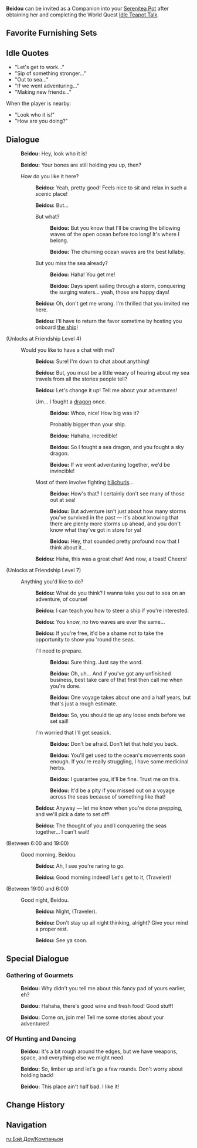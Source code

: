 {{CharacterTabs}}
{{Furnishing Infobox
|title          = Beidou
|id             = 368113
|image          = Character Beidou Thumb.png
|category       = Companion
|subcategory    = Companion
|rarity         = 4
|adeptal_energy = 300
|load           = 1200
|description    = Character In-Residence
}}
'''Beidou''' can be invited as a Companion into your [[Serenitea Pot]] after obtaining her and completing the World Quest [[Idle Teapot Talk]].

==Favorite Furnishing Sets==
{{HousingCompanion|favorite}}
{{Companion Favor Table}}

==Idle Quotes==
*"Let's get to work..."
*"Sip of something stronger..."
*"Out to sea..."
*"If we went adventuring..."
*"Making new friends..."

When the player is nearby:
*"Look who it is!"
*"How are you doing?"

==Dialogue==
{{Dialogue start}}
:{{A|vo beidou mimitomo hello 01.ogg}} '''Beidou:''' Hey, look who it is!
:{{A|vo beidou mimitomo hello 02.ogg}} '''Beidou:''' Your bones are still holding you up, then?
:{{DIcon}} How do you like it here?
::{{A|vo beidou mimitomo friendship1 01.ogg}} '''Beidou:''' Yeah, pretty good! Feels nice to sit and relax in such a scenic place!
::{{A|vo beidou mimitomo friendship1 02.ogg}} '''Beidou:''' But...
::{{DIcon}} But what?
:::{{A|vo beidou mimitomo friendship1 03a 1.ogg}} '''Beidou:''' But you know that I'll be craving the billowing waves of the open ocean before too long! It's where I belong.
:::{{A|vo beidou mimitomo friendship1 03a 2.ogg}} '''Beidou:''' The churning ocean waves are the best lullaby.
::{{DIcon}} But you miss the sea already?
:::{{A|vo beidou mimitomo friendship1 03b 1.ogg}} '''Beidou:''' Haha! You get me!
:::{{A|vo beidou mimitomo friendship1 03b 2.ogg}} '''Beidou:''' Days spent sailing through a storm, conquering the surging waters... yeah, those are happy days!
::{{A|vo beidou mimitomo friendship1 04.ogg}} '''Beidou:''' Oh, don't get me wrong. I'm thrilled that you invited me here.
::{{A|vo beidou mimitomo friendship1 05.ogg}} '''Beidou:''' I'll have to return the favor sometime by hosting you onboard [[Alcor|the ship]]!
;(Unlocks at Friendship Level 4)
:{{DIcon}} Would you like to have a chat with me?
::{{A|vo beidou mimitomo friendship2 01.ogg}} '''Beidou:''' Sure! I'm down to chat about anything!
::{{A|vo beidou mimitomo friendship2 02.ogg}} '''Beidou:''' But, you must be a little weary of hearing about my sea travels from all the stories people tell?
::{{A|vo beidou mimitomo friendship2 03.ogg}} '''Beidou:''' Let's change it up! Tell me about your adventures!
::{{DIcon}} Um... I fought a [[Dvalin|dragon]] once.
:::{{A|vo beidou mimitomo friendship2 04a 1.ogg}} '''Beidou:''' Whoa, nice! How big was it?
:::{{DIcon}} Probably bigger than your ship.
:::{{A|vo beidou mimitomo friendship2 04a 2.ogg}} '''Beidou:''' Hahaha, incredible!
:::{{A|vo beidou mimitomo friendship2 04a 3.ogg}} '''Beidou:''' So I fought a sea dragon, and you fought a sky dragon.
:::{{A|vo beidou mimitomo friendship2 04a 4.ogg}} '''Beidou:''' If we went adventuring together, we'd be invincible!
::{{DIcon}} Most of them involve fighting [[hilichurls]]...
:::{{A|vo beidou mimitomo friendship2 04b 1.ogg}} '''Beidou:''' How's that? I certainly don't see many of those out at sea!
:::{{A|vo beidou mimitomo friendship2 04b 2.ogg}} '''Beidou:''' But adventure isn't just about how many storms you've survived in the past &mdash; it's about knowing that there are plenty more storms up ahead, and you don't know what they've got in store for ya!
:::{{A|vo beidou mimitomo friendship2 04b 3.ogg}} '''Beidou:''' Hey, that sounded pretty profound now that I think about it...
::{{A|vo beidou mimitomo friendship2 05.ogg}} '''Beidou:''' Haha, this was a great chat! And now, a toast! Cheers!
;(Unlocks at Friendship Level 7)
:{{DIcon}} Anything you'd like to do?
::{{A|vo beidou mimitomo friendship3 01.ogg}} '''Beidou:''' What do you think? I wanna take you out to sea on an adventure, of course!
::{{A|vo beidou mimitomo friendship3 02.ogg}} '''Beidou:''' I can teach you how to steer a ship if you're interested.
::{{A|vo beidou mimitomo friendship3 03.ogg}} '''Beidou:''' You know, no two waves are ever the same...
::{{A|vo beidou mimitomo friendship3 04.ogg}} '''Beidou:''' If you're free, it'd be a shame not to take the opportunity to show you 'round the seas.
::{{DIcon}} I'll need to prepare.
:::{{A|vo beidou mimitomo friendship3 05a 1.ogg}} '''Beidou:''' Sure thing. Just say the word.
:::{{A|vo beidou mimitomo friendship3 05a 2.ogg}} '''Beidou:''' Oh, uh... And if you've got any unfinished business, best take care of that first then call me when you're done.
:::{{A|vo beidou mimitomo friendship3 05a 3.ogg}} '''Beidou:''' One voyage takes about one and a half years, but that's just a rough estimate.
:::{{A|vo beidou mimitomo friendship3 05a 4.ogg}} '''Beidou:''' So, you should tie up any loose ends before we set sail!
::{{DIcon}} I'm worried that I'll get seasick.
:::{{A|vo beidou mimitomo friendship3 05b 1.ogg}} '''Beidou:''' Don't be afraid. Don't let that hold you back.
:::{{A|vo beidou mimitomo friendship3 05b 2.ogg}} '''Beidou:''' You'll get used to the ocean's movements soon enough. If you're really struggling, I have some medicinal herbs.
:::{{A|vo beidou mimitomo friendship3 05b 3.ogg}} '''Beidou:''' I guarantee you, it'll be fine. Trust me on this.
:::{{A|vo beidou mimitomo friendship3 05b 4.ogg}} '''Beidou:''' It'd be a pity if you missed out on a voyage across the seas because of something like that!
::{{A|vo beidou mimitomo friendship3 06.ogg}} '''Beidou:''' Anyway &mdash; let me know when you're done prepping, and we'll pick a date to set off!
::{{A|vo beidou mimitomo friendship3 07.ogg}} '''Beidou:''' The thought of you and I conquering the seas together... I can't wait!
;<nowiki>(Between 6:00 and 19:00)</nowiki>
:{{DIcon}} Good morning, Beidou.
::{{A|vo beidou mimitomo morning 01.ogg}} '''Beidou:''' Ah, I see you're raring to go.
::{{A|vo beidou mimitomo morning 02.ogg}} '''Beidou:''' Good morning indeed! Let's get to it, (Traveler)!
;<nowiki>(Between 19:00 and 6:00)</nowiki>
:{{DIcon}} Good night, Beidou.
::{{A|vo beidou mimitomo night 01.ogg}} '''Beidou:''' Night, (Traveler).
::{{A|vo beidou mimitomo night 02.ogg}} '''Beidou:''' Don't stay up all night thinking, alright? Give your mind a proper rest.
::{{A|vo beidou mimitomo night 03.ogg}} '''Beidou:''' See ya soon.
{{Dialogue end}}

==Special Dialogue==
{{HousingCompanion|special}}

===Gathering of Gourmets===
{{Dialogue start}}
:{{A|vo mimitomo ly beidou restaurant 01.ogg}} '''Beidou:''' Why didn't you tell me about this fancy pad of yours earlier, eh?
:{{A|vo mimitomo ly beidou restaurant 02.ogg}} '''Beidou:''' Hahaha, there's good wine and fresh food! Good stuff!
:{{A|vo mimitomo ly beidou restaurant 03.ogg}} '''Beidou:''' Come on, join me! Tell me some stories about your adventures!
{{Dialogue end}}

===Of Hunting and Dancing===
{{Dialogue start}}
:{{A|vo mimitomo ly beidou hillichurl 01.ogg}} '''Beidou:''' It's a bit rough around the edges, but we have weapons, space, and everything else we might need.
:{{A|vo mimitomo ly beidou hillichurl 02.ogg}} '''Beidou:''' So, limber up and let's go a few rounds. Don't worry about holding back!
:{{A|vo mimitomo ly beidou hillichurl 03.ogg}} '''Beidou:''' This place ain't half bad. I like it!
{{Dialogue end}}

==Change History==
{{Change History|1.6}}

==Navigation==
{{Furnishing Navbox/Living|Companion}}

[[ru:Бэй Доу/Компаньон]]